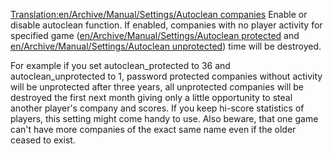 [[Translation:en/Archive/Manual/Settings/Autoclean companies]]
Enable or disable autoclean function. If enabled, companies with no player activity for specified game ([[en/Archive/Manual/Settings/Autoclean protected]] and [[en/Archive/Manual/Settings/Autoclean unprotected]]) time will be destroyed.

For example if you set autoclean_protected to 36 and autoclean_unprotected to 1, password protected companies without activity will be unprotected after three years, all unprotected companies will be destroyed the first next month giving only a little opportunity to steal another player's company and scores. If you keep hi-score statistics of players, this setting might come handy to use.
Also beware, that one game can't have more companies of the exact same name even if the older ceased to exist.